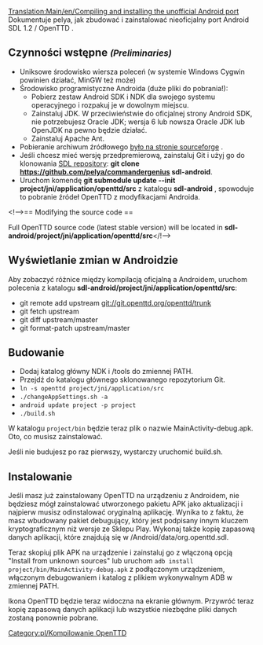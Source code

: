 [[Translation:Main/en/Compiling and installing the unofficial Android port]] 
<!--[[Category:en/Compiling OpenTTD]]-->[[Category:pl/Kompilowanie OpenTTD]]
<!--{{Template:Todo|Very sparse}}-->{{Template:Do_poprawki/Pl|Bardzo nieścisłe}}
Dokumentuje pelya, jak zbudować i zainstalować nieoficjalny port Android SDL 1.2 / OpenTTD .

== Czynności wstępne <small>''(Preliminaries)''</small> ==

* Uniksowe środowisko wiersza poleceń (w systemie Windows Cygwin powinien działać, MinGW też może)
* Środowisko programistyczne Androida (duże pliki do pobrania!):
** Pobierz zestaw Android SDK i NDK dla swojego systemu operacyjnego i rozpakuj je w dowolnym miejscu.
** Zainstaluj JDK. W przeciwieństwie do oficjalnej strony Android SDK, nie potrzebujesz Oracle JDK; wersja 6 lub nowsza Oracle JDK lub OpenJDK na pewno będzie działać.
** Zainstaluj Apache Ant.
* Pobieranie archiwum źródłowego [https://sourceforge.net/projects/libsdl-android/files/apk/OpenTTD/  było na stronie sourceforge ] .
* Jeśli chcesz mieć wersję przedpremierową, zainstaluj Git i użyj go do klonowania [https://github.com/pelya/commandergenius SDL repository]: '''git clone https://github.com/pelya/commandergenius sdl-android'''.
* Uruchom komendę '''git submodule update --init project/jni/application/openttd/src''' z katalogu  '''sdl-android''' , spowoduje to pobranie źródeł OpenTTD z modyfikacjami Androida.

<!-->== Modifying the source code ==

Full OpenTTD source code (latest stable version) will be located in '''sdl-android/project/jni/application/openttd/src'''</!-->

== Wyświetlanie zmian w Androidzie ==

Aby zobaczyć różnice między kompilacją oficjalną a Androidem, uruchom polecenia z katalogu '''sdl-android/project/jni/application/openttd/src''':

* git remote add upstream git://git.openttd.org/openttd/trunk
* git fetch upstream
* git diff upstream/master
* git format-patch upstream/master

== Budowanie ==
* Dodaj katalog główny NDK i <SDK root directory>/tools do zmiennej PATH.
* Przejdź do katalogu głównego sklonowanego repozytorium Git.
* <code>ln -s openttd project/jni/application/src</code>
* <code>./changeAppSettings.sh -a</code>
* <code>android update project -p project</code>
* <code>./build.sh</code>

W katalogu  <code>project/bin</code> będzie teraz plik o nazwie MainActivity-debug.apk. Oto, co musisz zainstalować.

Jeśli nie budujesz po raz pierwszy, wystarczy uruchomić build.sh.

== Instalowanie ==
Jeśli masz już zainstalowany OpenTTD na urządzeniu z Androidem, nie będziesz mógł zainstalować utworzonego pakietu APK jako aktualizacji i najpierw musisz odinstalować oryginalną aplikację. Wynika to z faktu, że masz wbudowany pakiet debugujący, który jest podpisany innym kluczem kryptograficznym niż wersje ze Sklepu Play. Wykonaj także kopię zapasową danych aplikacji, które znajdują się w <internal storage>/Android/data/org.openttd.sdl.

Teraz skopiuj plik APK na urządzenie i zainstaluj go z włączoną opcją "Install from unknown sources"  lub uruchom <code>adb install project/bin/MainActivity-debug.apk</code> z podłączonym urządzeniem, włączonym debugowaniem i katalog z plikiem wykonywalnym ADB w zmiennej PATH.

Ikona OpenTTD będzie teraz widoczna na ekranie głównym. Przywróć teraz kopię zapasową danych aplikacji lub wszystkie niezbędne pliki danych zostaną ponownie pobrane.